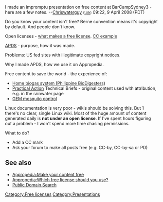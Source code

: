 I made an impromptu presentation on free content at BarCampSydney3 - here are a few notes. --[[User:Chriswaterguy|Chriswaterguy]] <small>([[User talk:Chriswaterguy|talk]])</small> 09:22, 9 April 2008 (PDT)

Do you know your content isn't free? Berne convention means it's copyright by default. And people don't know.

Open licenses - [http://freedomdefined.org/Definition what makes a free license]. [http://creativecommons.org/licenses/by/3.0/ CC example]

[[APDS]] - purpose, how it was made.

Problems: US fed sites with illegitimate copyright notices.

Why I made APDS, how we use it on Appropedia.

Free content to save the world - the experience of:
* [[Home biogas system (Philippine BioDigesters)]]
* [[Practical Action]] Technical Briefs - original content used with attribution, e.g. in the rainwater page
* [[GEM mosquito control]]

Linux documentation is very poor - wikis should be solving this. But 1 there's no clear, single Linux wiki. Most of the huge amount of content generated daily is '''not under an open license'''. If I've spent hours figuring out a problem - I won't spend more time chasing permissions. 

What to do?
* Add a CC mark
* Ask your forum to make all posts free (e.g. CC-by, CC-by-sa or PD)

== See also ==

* [[Appropedia:Make your content free]]
* [[Appropedia:Which free license should you use?]]
* [[Public Domain Search]]


[[Category:Free licenses]]
[[Category:Presentations]]
